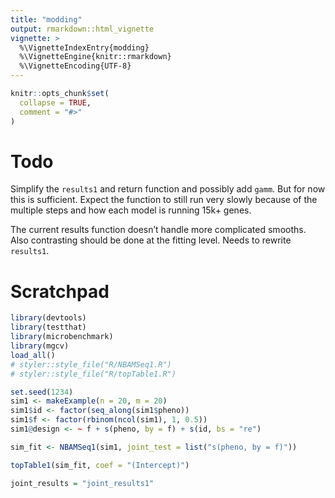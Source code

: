 ```yaml
---
title: "modding"
output: rmarkdown::html_vignette
vignette: >
  %\VignetteIndexEntry{modding}
  %\VignetteEngine{knitr::rmarkdown}
  %\VignetteEncoding{UTF-8}
---
```


```r
knitr::opts_chunk$set(
  collapse = TRUE,
  comment = "#>"
)
```

# Todo 
Simplify the `results1` and return function and possibly add `gamm`. But for now this is sufficient. Expect the function to still run very slowly because of the multiple steps and how each model is running 15k+ genes.

The current results function doesn't handle more complicated smooths. Also contrasting should be done at the fitting level. Needs to rewrite `results1`.

# Scratchpad
```r
library(devtools)
library(testthat)
library(microbenchmark)
library(mgcv)
load_all()
# styler::style_file("R/NBAMSeq1.R")
# styler::style_file("R/topTable1.R")

set.seed(1234)
sim1 <- makeExample(n = 20, m = 20)
sim1$id <- factor(seq_along(sim1$pheno))
sim1$f <- factor(rbinom(ncol(sim1), 1, 0.5)) 
sim1@design <- ~ f + s(pheno, by = f) + s(id, bs = "re")

sim_fit <- NBAMSeq1(sim1, joint_test = list("s(pheno, by = f)"))

topTable1(sim_fit, coef = "(Intercept)")

joint_results = "joint_results1"
```
